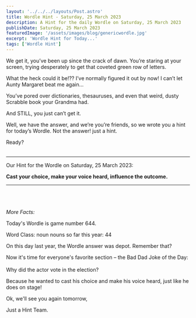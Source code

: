 ```yaml
---
layout: '../../../layouts/Post.astro'
title: Wordle Hint - Saturday, 25 March 2023
description: A Hint for the daily Wordle on Saturday, 25 March 2023
publishDate: Saturday, 25 March 2023
featuredImage: '/assets/images/blog/genericwordle.jpg'
excerpt: 'Wordle Hint for Today...'
tags: ['Wordle Hint']
---
```


We get it, you’ve been up since the crack of dawn. You’re staring at your screen, trying desperately to get that coveted green row of letters. 

What the heck could it be!??
I’ve normally figured it out by now!
I can’t let Aunty Margaret beat me again… 

You’ve pored over dictionaries, thesauruses, and even that weird, dusty Scrabble book your Grandma had.

And STILL, you just can’t get it. 

Well, we have the answer, and we’re you’re friends, so we wrote you a hint for today’s Wordle.
Not the answer! just a hint. 

Ready?<br /><br />

----

Our Hint for the Wordle on Saturday, 25 March 2023:

**Cast your choice, make your voice heard, influence the outcome.** 


----

<br /><br /><br />*More Facts:*

Today's Wordle is game number 644.

Word Class: noun nouns so far this year: 44 

On this day last year, the Wordle answer was depot. Remember that? 

Now it's time for everyone's favorite section – the Bad Dad Joke of the Day:<br /><br />Why did the actor vote in the election?

Because he wanted to cast his choice and make his voice heard, just like he does on stage! 

Ok, we'll see you again tomorrow, 

Just a Hint Team.